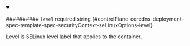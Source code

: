 
<details className="config-field" data-expandable="false" open>
<summary>

########## `level` <span className="config-field-required" data-required="false">required</span> <span className="config-field-type">string</span> <span className="config-field-default"></span> <span className="config-field-enum"></span> {#controlPlane-coredns-deployment-spec-template-spec-securityContext-seLinuxOptions-level}

Level is SELinux level label that applies to the container.

</summary>



</details>
